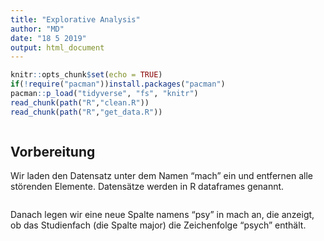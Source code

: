 ```yaml
---
title: "Explorative Analysis"
author: "MD"
date: "18 5 2019"
output: html_document
---
```


```r
knitr::opts_chunk$set(echo = TRUE)
if(!require("pacman"))install.packages("pacman")
pacman::p_load("tidyverse", "fs", "knitr")
read_chunk(path("R","clean.R"))
read_chunk(path("R","get_data.R"))

```

```r

```


## Vorbereitung

Wir laden den Datensatz unter dem Namen "mach" ein und entfernen alle störenden Elemente.
Datensätze werden in R dataframes genannt. 

```r
```

Danach legen wir eine neue Spalte namens "psy" in mach an, die anzeigt, ob das Studienfach (die Spalte major) die Zeichenfolge "psych" enthält. 

```r
```


## 
